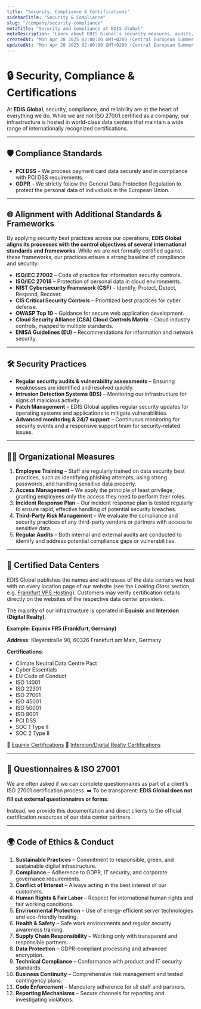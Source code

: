 ```yaml
---
title: "Security, Compliance & Certifications"
sidebarTitle: "Security & Compliance"
slug: "/company/security-compliance"
metaTitle: "Security and Compliance at EDIS Global"
metaDescription: "Learn about EDIS Global’s security measures, audits, data center certifications, and code of conduct. While EDIS Global itself is not ISO 27001 certified, our data centers (Equinix and Interxion) hold multiple industry-leading certifications."
createdAt: "Mon Apr 28 2025 02:00:00 GMT+0200 (Central European Summer Time)"
updatedAt: "Mon Apr 28 2025 02:00:00 GMT+0200 (Central European Summer Time)"
---
```


# 🔒 Security, Compliance & Certifications

At **EDIS Global**, security, compliance, and reliability are at the heart of everything we do.
While we are not ISO 27001 certified as a company, our infrastructure is hosted in world-class data centers that maintain a wide range of internationally recognized certifications.

---

## 🛡️ Compliance Standards

- **PCI DSS** – We process payment card data securely and in compliance with PCI DSS requirements.
- **GDPR** – We strictly follow the General Data Protection Regulation to protect the personal data of individuals in the European Union.

---

## 🌐 Alignment with Additional Standards & Frameworks

By applying security best practices across our operations, **EDIS Global aligns its processes with the control objectives of several international standards and frameworks**. While we are not formally certified against these frameworks, our practices ensure a strong baseline of compliance and security:

- **ISO/IEC 27002** – Code of practice for information security controls.
- **ISO/IEC 27018** – Protection of personal data in cloud environments.
- **NIST Cybersecurity Framework (CSF)** – Identify, Protect, Detect, Respond, Recover.
- **CIS Critical Security Controls** – Prioritized best practices for cyber defense.
- **OWASP Top 10** – Guidance for secure web application development.
- **Cloud Security Alliance (CSA) Cloud Controls Matrix** – Cloud industry controls, mapped to multiple standards.
- **ENISA Guidelines (EU)** – Recommendations for information and network security.

---

## 🛠 Security Practices

- **Regular security audits & vulnerability assessments** – Ensuring weaknesses are identified and resolved quickly.
- **Intrusion Detection Systems (IDS)** – Monitoring our infrastructure for signs of malicious activity.
- **Patch Management** – EDIS Global applies regular security updates for operating systems and applications to mitigate vulnerabilities.
- **Advanced monitoring & 24/7 support** – Continuous monitoring for security events and a responsive support team for security-related issues.

---

## 👩‍💻 Organizational Measures

1. **Employee Training** – Staff are regularly trained on data security best practices, such as identifying phishing attempts, using strong passwords, and handling sensitive data properly.
2. **Access Management** – We apply the principle of least privilege, granting employees only the access they need to perform their roles.
3. **Incident Response Plan** – Our incident response plan is tested regularly to ensure rapid, effective handling of potential security breaches.
4. **Third-Party Risk Management** – We evaluate the compliance and security practices of any third-party vendors or partners with access to sensitive data.
5. **Regular Audits** – Both internal and external audits are conducted to identify and address potential compliance gaps or vulnerabilities.

---

## 🏢 Certified Data Centers

EDIS Global publishes the names and addresses of the data centers we host with on every location page of our website (see the *Looking Glass* section, e.g. [Frankfurt VPS Hosting](https://www.edisglobal.com/vps-hosting/germany-frankfurt#looking-glass)). Customers may verify certification details directly on the websites of the respective data center providers. 

The majority of our infrastructure is operated in **Equinix** and **Interxion (Digital Realty)**.


**Example: Equinix FR5 (Frankfurt, Germany)**

**Address**: Kleyerstraße 90, 60326 Frankfurt am Main, Germany

**Certifications**:

- Climate Neutral Data Centre Pact
- Cyber Essentials
- EU Code of Conduct
- ISO 14001
- ISO 22301
- ISO 27001
- ISO 45001
- ISO 50001
- ISO 9001
- PCI DSS
- SOC 1 Type II
- SOC 2 Type II

🔗 [Equinix Certifications](https://www.equinix.com/data-centers/design/standards-compliance)
🔗 [Interxion/Digital Realty Certifications](https://www.digitalrealty.com/data-centers/design/certifications-compliance)

---

## 📑 Questionnaires & ISO 27001

We are often asked if we can complete questionnaires as part of a client’s ISO 27001 certification process.
➡️ To be transparent: **EDIS Global does not fill out external questionnaires or forms**.

Instead, we provide this documentation and direct clients to the official certification resources of our data center partners.

---

## 🌍 Code of Ethics & Conduct

 1. **Sustainable Practices** – Commitment to responsible, green, and sustainable digital infrastructure.
 2. **Compliance** – Adherence to GDPR, IT security, and corporate governance requirements.
 3. **Conflict of Interest** – Always acting in the best interest of our customers.
 4. **Human Rights & Fair Labor** – Respect for international human rights and fair working conditions.
 5. **Environmental Protection** – Use of energy-efficient server technologies and eco-friendly hosting.
 6. **Health & Safety** – Safe work environments and regular security awareness training.
 7. **Supply Chain Responsibility** – Working only with transparent and responsible partners.
 8. **Data Protection** – GDPR-compliant processing and advanced encryption.
 9. **Technical Compliance** – Conformance with product and IT security standards.
10. **Business Continuity** – Comprehensive risk management and tested contingency plans.
11. **Code Enforcement** – Mandatory adherence for all staff and partners.
12. **Reporting Mechanisms** – Secure channels for reporting and investigating violations.